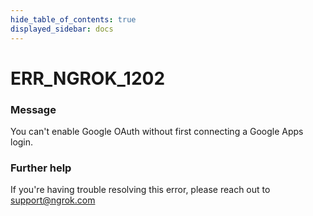 ```yaml
---
hide_table_of_contents: true
displayed_sidebar: docs
---
```



# ERR_NGROK_1202

### Message

You can't enable Google OAuth without first connecting a Google Apps login.

<ErrorDetails error="err_ngrok_1202" />

### Further help

If you're having trouble resolving this error, please reach out to [support@ngrok.com](mailto:support@ngrok.com?subject=Help%20with%20ERR_NGROK_1202)

